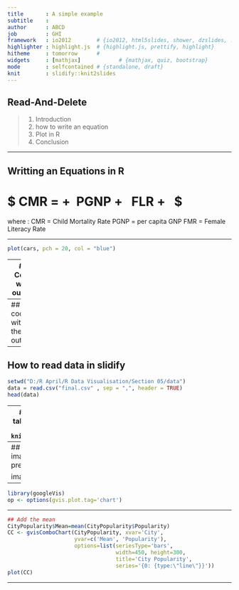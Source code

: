 ```yaml
---
title       : A simple example
subtitle    : 
author      : ABCD
job         : GHI
framework   : io2012        # {io2012, html5slides, shower, dzslides, ...}
highlighter : highlight.js  # {highlight.js, prettify, highlight}
hitheme     : tomorrow      # 
widgets     : [mathjax]            # {mathjax, quiz, bootstrap}
mode        : selfcontained # {standalone, draft}
knit        : slidify::knit2slides
---
```

  
## Read-And-Delete
  
> 1. Introduction
> 2. how to write an equation
> 3. Plot in R
> 4. Conclusion

--- 
  
## Writting an Equations in R
  
# $ CMR = \hat{ \alpha } +  \ \hat{ \beta}PGNP +  \ \hat{ \gamma }  FLR + \ \hat{ \epsilon } $
where : CMR = Child Mortality Rate
PGNP = per capita GNP
FMR = Female Literacy Rate

---
  
```r
plot(cars, pch = 20, col = "blue")
```

---
## Code with output
  
```r
summary(cars)

```

---
## code without the output
```r
summary(cars)
```

---
  
  
## How to read data in slidify
```r
setwd("D:/R April/R Data Visualisation/Section 05/data")
data = read.csv("final.csv" , sep = ",", header = TRUE)
head(data)
```

---
## Including a table in your slide
```r
knitr::kable(data)
```

---
## embedding an image in presentation
  
image: ![](D:/R April/R Data Visualisation/Section 05/google_developers_icon_128.png)

---
```r
library(googleVis)
op <- options(gvis.plot.tag='chart')
```

---

```r
## Add the mean
CityPopularity$Mean=mean(CityPopularity$Popularity)
CC <- gvisComboChart(CityPopularity, xvar='City',
                     yvar=c('Mean', 'Popularity'),
                     options=list(seriesType='bars',
                                  width=450, height=300,
                                  title='City Popularity',
                                  series='{0: {type:\"line\"}}'))
plot(CC)

```

---
  
  